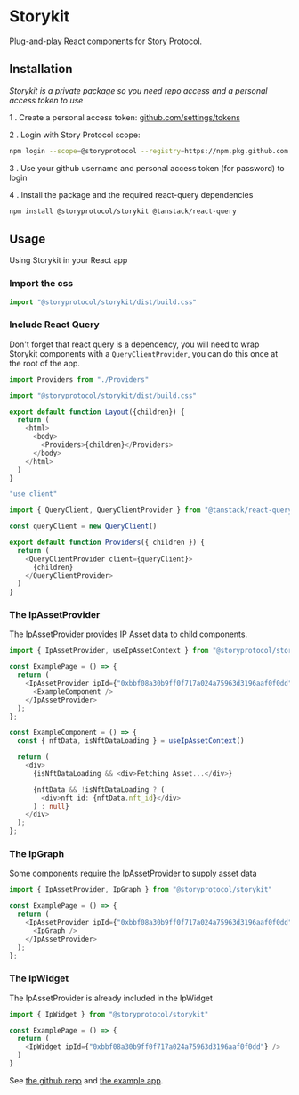 
<Meta title="Introduction" />

# Storykit

Plug-and-play React components for Story Protocol.

## Installation

_Storykit is a private package so you need repo access and a personal access token to use_

1 . Create a personal access token: [github.com/settings/tokens](https://github.com/settings/tokens)

2 . Login with Story Protocol scope:

```bash
npm login --scope=@storyprotocol --registry=https://npm.pkg.github.com
```

3 . Use your github username and personal access token (for password) to login

4 . Install the package and the required react-query dependencies

```bash
npm install @storyprotocol/storykit @tanstack/react-query
```

## Usage

Using Storykit in your React app

### Import the css

```typescript
import "@storyprotocol/storykit/dist/build.css"
```

### Include React Query

Don't forget that react query is a dependency, you will need to wrap Storykit components with a `QueryClientProvider`, you can do this once at the root of the app.

```typescript
import Providers from "./Providers"

import "@storyprotocol/storykit/dist/build.css"

export default function Layout({children}) {
  return (
    <html>
      <body>
        <Providers>{children}</Providers>
      </body>
    </html>
  )
}
```

```typescript
"use client"

import { QueryClient, QueryClientProvider } from "@tanstack/react-query"

const queryClient = new QueryClient()

export default function Providers({ children }) {
  return (
    <QueryClientProvider client={queryClient}>
      {children}
    </QueryClientProvider>
  )
}

```

### The IpAssetProvider

The IpAssetProvider provides IP Asset data to child components.

```typescript
import { IpAssetProvider, useIpAssetContext } from "@storyprotocol/storykit"

const ExamplePage = () => {
  return (
    <IpAssetProvider ipId={"0xbbf08a30b9ff0f717a024a75963d3196aaf0f0dd"}>
      <ExampleComponent />
    </IpAssetProvider>
  );
};

const ExampleComponent = () => {
  const { nftData, isNftDataLoading } = useIpAssetContext()

  return (
    <div>
      {isNftDataLoading && <div>Fetching Asset...</div>}

      {nftData && !isNftDataLoading ? (
        <div>nft id: {nftData.nft_id}</div>
      ) : null}
    </div>
  );
};
```

### The IpGraph

Some components require the IpAssetProvider to supply asset data

```typescript
import { IpAssetProvider, IpGraph } from "@storyprotocol/storykit"

const ExamplePage = () => {
  return (
    <IpAssetProvider ipId={"0xbbf08a30b9ff0f717a024a75963d3196aaf0f0dd"}>
      <IpGraph />
    </IpAssetProvider>
  );
};
```

### The IpWidget

The IpAssetProvider is already included in the IpWidget

```typescript
import { IpWidget } from "@storyprotocol/storykit"

const ExamplePage = () => {
  return (
    <IpWidget ipId={"0xbbf08a30b9ff0f717a024a75963d3196aaf0f0dd"} />
  )
}

```

See [the github repo](https://github.com/storyprotocol/storykit) and [the example app](https://github.com/storyprotocol/storykit/tree/main/examples/next-app).
